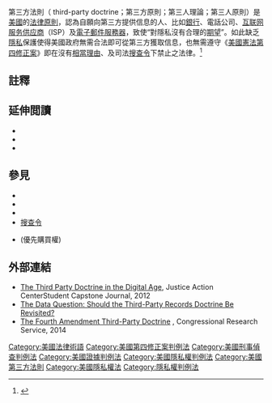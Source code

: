 第三方法則（ third-party doctrine；第三方原則；第三人理論；第三人原則）是[[美國|美國]]的[[法律原則|法律原則]]，認為自願向第三方提供信息的人、比如[[銀行|銀行]]、電話公司、[[互联网服务供应商|互联网服务供应商]]（ISP）及[[電子郵件服務器|電子郵件服務器]]，致使“對隱私沒有合理的[[隐私预期|期望]]”。如此缺乏[[隱私|隱私]]保護使得美國政府無需合法{{le|令狀|Warrant (law)}}即可從第三方獲取信息，也無需遵守《[[美國憲法第四修正案|美國憲法第四修正案]]》即在沒有[[相當理由|相當理由]]、及司法[[搜查令|搜查令]]下禁止{{le|搜查與扣押|Search and seizure}}之法律。<ref>{{cite journal|last1=Thompson II|first1=Richard M.|title=The Fourth Amendment Third-Party Doctrine}}</ref>

==註釋==
{{reflist}}

==延伸閲讀==
{{refbegin|2}}
* {{cite journal|last=Kerr |first=Orin S. |authorlink=Orin Kerr |title=The Case for the Third-Party Doctrine |journal={{le|密歇根法律評論|Michigan Law Review|Mich. L. Rev.}} |volume=107 |issue=4 |pages=561–602 |year=2009 |url=http://www.michiganlawreview.org/assets/pdfs/107/4/kerr.pdf |archiveurl=https://web.archive.org/web/20091007084048/http://www.michiganlawreview.org/assets/pdfs/107/4/kerr.pdf |archivedate=October 7, 2009 }}
* {{cite journal |last1=Chaker |first1=Vania |title=Your Spying Smartphone: Individual Privacy Is Narrowly Strengthened in Carpenter v. United States, The U.S. Supreme Court's Most Recent Fourth Amendment Ruling |journal=[[Journal_of_Tech_Law|Journal of Tech Law]] |date=21 September 2018 |url=http://www.journaloftechlaw.org/your-spying-smartphone-vania-chaker |accessdate=21 September 2018 |8= |archive-date=2021-01-27 |archive-url=https://web.archive.org/web/20210127041032/https://www.journaloftechlaw.org/your-spying-smartphone-vania-chaker/ |dead-url=no }}
* {{cite journal |last1=Chaker |first1=Vania |title=Chimaera I: Chimaera Unleashed: The Specter of Warrantless Governmental Intrusion Is a Phantom that Has Achieved Greater Life in the Ether of Internet Communications |journal=[[Journal_of_Tech_Law|Journal of Tech Law]] |date=6 August 201 |volume=23 |7= |url=http://www.journaloftechlaw.org/issues/23-2-chaker |accessdate=6 August 2019 |10= |archive-date=2020-07-19 |archive-url=https://web.archive.org/web/20200719155703/https://www.journaloftechlaw.org/issues/23-2-chaker/ |dead-url=no }}
{{refend}}

==參見==
{{div col|2}}
*{{le|通信保密|Secrecy of correspondence]}}
*{{le|搜查與扣押|Search and seizure}}
*{{le|令狀|Warrant (law)}}
*[[搜查令|搜查令]]
*{{le|先買權|Pre-emption right}}(優先購買權)
{{div col end}}

==外部連結==
* [https://web.archive.org/web/20170214223733/http://www.nyls.edu/documents/justice-action-center/student_capstone_journal/cap12collins.pdf The Third Party Doctrine in the Digital Age], Justice Action CenterStudent Capstone Journal, 2012
* [https://www.abajournal.com/magazine/article/the_data_question_should_the_third-party_records_doctrine_be_revisited/ The Data Question: Should the Third-Party Records Doctrine Be Revisited?] {{Wayback|url=https://www.abajournal.com/magazine/article/the_data_question_should_the_third-party_records_doctrine_be_revisited/ |date=20210425165036 }}
* [https://www.fas.org/sgp/crs/misc/R43586.pdf The Fourth Amendment Third-Party Doctrine] {{Wayback|url=https://www.fas.org/sgp/crs/misc/R43586.pdf |date=20210308101850 }}, Congressional Research Service, 2014

[[Category:美國法律術語|Category:美國法律術語]]
[[Category:美國第四修正案判例法|Category:美國第四修正案判例法]]
[[Category:美國刑事偵查判例法|Category:美國刑事偵查判例法]]
[[Category:美國證據判例法|Category:美國證據判例法]]
[[Category:美國隱私權判例法|Category:美國隱私權判例法]]
[[Category:美國第三方法則|Category:美國第三方法則]]
[[Category:美國隱私權法|Category:美國隱私權法]]
[[Category:隱私權判例法|Category:隱私權判例法]]